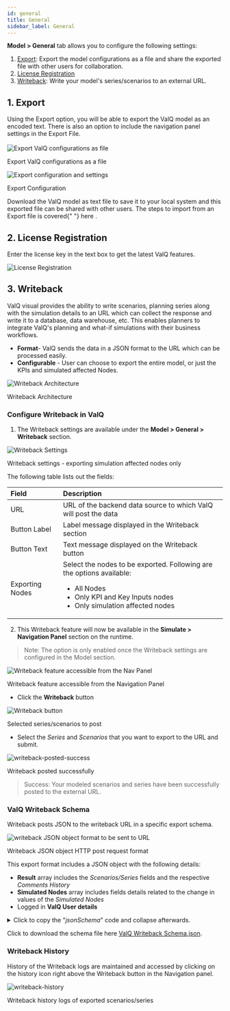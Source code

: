 ```yaml
---
id: general
title: General
sidebar_label: General
---
```



**Model > General** tab allows you to configure the following settings:

1. [Export](#1-export): Export the model configurations as a file and share the exported file with other users for collaboration. 
1. [License Registration](#2-license-registration)
1. [Writeback](#3-writeback): Write your model's series/scenarios to an external URL.

## 1. Export

<div style={{ textAlign: "justify" }}>
  Using the Export option, you will be able to export the ValQ model as an
  encoded text. There is also an option to include the navigation panel settings
  in the Export File.
</div> <br />

<div style={{ textAlign: "center" }}>
  <Zoom>
    <img
      alt="Export ValQ configurations as file"
      src={useBaseUrl("/doc-images/model/gen1.png")}
    />
  </Zoom>
</div>
<div class="center"><p>Export ValQ configurations as a file</p></div>

<div class="center">
  <Zoom>
    <img
      alt="Export configuration and settings"
      src={useBaseUrl("/doc-images/model/gen4.png")}
    />
  </Zoom>
  <p>Export Configuration</p>
</div>

<div style={{ textAlign: "justify" }}>
  Download the ValQ model as text file to save it to your local system and this
  exported file can be shared with other users. The steps to import from an
  Export file is covered{" "}
  <Link to={useBaseUrl("model/new#4-import-an-advanced-model")}>
    here
  </Link>
  .
</div>

## 2. License Registration

Enter the license key in the text box to get the latest ValQ features.

<div style={{ textAlign: "center" }}>
  <Zoom>
    <img
      alt="License Registration"
      src={useBaseUrl("/doc-images/model/gen2.png")}
    />
  </Zoom>
</div>

## 3. Writeback

ValQ visual provides the ability to write scenarios, planning series along with the simulation details to an URL which can collect the response and write it to a database, data warehouse, etc.
This enables planners to integrate ValQ's planning and what-if simulations with their business workflows.

- **Format**- ValQ sends the data in a JSON format to the URL which can be processed easily.
- **Configurable** - User can choose to export the entire model, or just the KPIs and simulated affected Nodes.

<div class="center">
  <Zoom>
    <img
      alt="Writeback Architecture"
      src={useBaseUrl("/doc-images/model/writeback/writeback-architecture.png")}
    />
  </Zoom>
  <p>Writeback Architecture</p>
</div>

### Configure Writeback in ValQ

1. The Writeback settings are available under the **Model > General > Writeback** section.

<div class="center">
  <Zoom>
    <img
      alt="Writeback Settings"
      src={useBaseUrl("/doc-images/model/writeback/writeback-settings.png")}
    />
  </Zoom>
  <p>Writeback settings - exporting simulation affected nodes only</p>
</div>

The following table lists out the fields:
<div class="table-center">

| Field           | Description                                                                                                                                                                    |
|:----------------|:-------------------------------------------------------------------------------------------------------------------------------------------------------------------------------|
| URL             | URL of the backend data source to which ValQ will post the data                                                                                                                |
| Button Label    | Label message displayed in the Writeback section                                                                                                                               |
| Button Text     | Text message displayed on the Writeback button                                                                                                                                 |
| Exporting Nodes | Select the nodes to be exported. Following are the options available: <ul><li>All Nodes</li><li>Only KPI and Key Inputs nodes</li><li>Only simulation affected nodes</li></ul> |

</div>

2. This Writeback feature will now be available in the **Simulate > Navigation Panel** section on the runtime.

> Note: The option is only enabled once the Writeback settings are configured in the Model section.

<div class="center">
  <Zoom>
    <img
      alt="Writeback feature accessible from the Nav Panel"
      src={useBaseUrl(
        "/doc-images/model/writeback/navpanel_writeback_icon.png"
      )}
    />
  </Zoom>
  <p>Writeback feature accessible from the Navigation Panel</p>
</div>

- Click the **Writeback** button

<div class="center">
  <Zoom>
    <img
      alt="Writeback button"
      src={useBaseUrl("/doc-images/model/writeback/series_scenario_select.png")}
    />
  </Zoom>
  <p>Selected series/scenarios to post</p>
</div>

- Select the _Series_ and _Scenarios_ that you want to export to the URL and submit.

<div class="center">
  <Zoom>
    <img
      alt="writeback-posted-success"
      src={useBaseUrl(
        "/doc-images/model/writeback/writeback-posted-success.png"
      )}
    />
  </Zoom>
  <p>Writeback posted successfully</p>
</div>

> Success: Your modeled scenarios and series have been successfully posted to the external URL.

### ValQ Writeback Schema

Writeback posts JSON to the writeback URL in a specific export schema.

<div class="center">
  <Zoom>
    <img
      alt="writeback JSON object format to be sent to URL"
      src={useBaseUrl("/doc-images/model/writeback/writeback-format.png")}
    />
  </Zoom>
  <p>Writeback JSON object HTTP post request format</p>
</div>

This export format includes a JSON object with the following details:

- **Result** array includes the _Scenarios/Series_ fields and the respective _Comments History_
- **Simulated Nodes** array includes fields details related to the change in values of the _Simulated Nodes_
- Logged in **ValQ User details**

<details>
<summary>
Click to copy the "<i>jsonSchema</i>" code and collapse afterwards.
</summary>

```json
{
  "$schema": "http://json-schema.org/draft-07/schema",
  "$id": "http://example.com/example.json",
  "type": "object",
  "title": "The Writeback Schema",
  "description": "The Schema for writeback series and scenarios from the ValQ application",
  "default": {},
  "required": [],
  "properties": {
    "version": {
      "$id": "#/properties/version",
      "type": "string",
      "description": "The string will have the current version of the writeback",
      "title": "The version of the Writeback",
      "default": ""
    },
    "code": {
      "$id": "#/properties/code",
      "type": "integer",
      "description": "The integer will have the HTTP status code to denote success or failure of writeback",
      "title": "The HTTP status code",
      "default": 0
    },
    "result": {
      "$id": "#/properties/result",
      "type": "array",
      "title": "The Writeback result",
      "description": "The results containing the writeback data of the series and scenarios",
      "default": [],
      "additionalItems": true,
      "items": {
        "$id": "#/properties/result/items",
        "anyOf": [
          {
            "$id": "#/properties/result/items/anyOf/0",
            "type": "object",
            "title": "The scenario data",
            "description": "The schema for the scenario data",
            "default": {},
            "required": [],
            "properties": {
              "id": {
                "$id": "#/properties/result/items/anyOf/0/properties/id",
                "type": "string",
                "title": "The scenario id",
                "description": "The unique id of the scenario",
                "default": ""
              },
              "title": {
                "$id": "#/properties/result/items/anyOf/0/properties/title",
                "type": "string",
                "title": "The scenario title",
                "description": "The string title of the scenario",
                "default": ""
              },
              "resultNodes": {
                "$id": "#/properties/result/items/anyOf/0/properties/resultNodes",
                "type": "array",
                "title": "The result nodes of scenario",
                "description": "All the result nodes of the scenarios",
                "default": [],
                "additionalItems": true,
                "items": {
                  "$id": "#/properties/result/items/anyOf/0/properties/resultNodes/items",
                  "anyOf": [
                    {
                      "$id": "#/properties/result/items/anyOf/0/properties/resultNodes/items/anyOf/1",
                      "type": "object",
                      "title": "The scenario data",
                      "description": "The data of the scenario",
                      "default": {},
                      "required": [],
                      "properties": {
                        "id": {
                          "$id": "#/properties/result/items/anyOf/0/properties/resultNodes/items/anyOf/1/properties/id",
                          "type": "string",
                          "title": "The node id",
                          "description": "The unique id of the node",
                          "default": ""
                        },
                        "title": {
                          "$id": "#/properties/result/items/anyOf/0/properties/resultNodes/items/anyOf/1/properties/title",
                          "type": "string",
                          "title": "The node title",
                          "description": "The name of the node",
                          "default": ""
                        },
                        "periodValues": {
                          "$id": "#/properties/result/items/anyOf/0/properties/resultNodes/items/anyOf/1/properties/periodValues",
                          "type": "array",
                          "title": "The values of period",
                          "description": "The values for each periods",
                          "default": [],
                          "additionalItems": true,
                          "items": {
                            "$id": "#/properties/result/items/anyOf/0/properties/resultNodes/items/anyOf/1/properties/periodValues/items",
                            "anyOf": [
                              {
                                "$id": "#/properties/result/items/anyOf/0/properties/resultNodes/items/anyOf/1/properties/periodValues/items/anyOf/0",
                                "type": "object",
                                "title": "The period value",
                                "description": "The data of a period value",
                                "default": {},
                                "required": [],
                                "properties": {
                                  "id": {
                                    "$id": "#/properties/result/items/anyOf/0/properties/resultNodes/items/anyOf/1/properties/periodValues/items/anyOf/0/properties/id",
                                    "type": "string",
                                    "title": "The period id",
                                    "description": "The id of the current period",
                                    "default": ""
                                  },
                                  "label": {
                                    "$id": "#/properties/result/items/anyOf/0/properties/resultNodes/items/anyOf/1/properties/periodValues/items/anyOf/0/properties/label",
                                    "type": "string",
                                    "title": "The period label",
                                    "description": "The label of the current period",
                                    "default": ""
                                  },
                                  "value": {
                                    "$id": "#/properties/result/items/anyOf/0/properties/resultNodes/items/anyOf/1/properties/periodValues/items/anyOf/0/properties/value",
                                    "type": "number",
                                    "title": "The period value",
                                    "description": "The period value of the current scenario",
                                    "default": 0.0
                                  },
                                  "variance": {
                                    "$id": "#/properties/result/items/anyOf/0/properties/resultNodes/items/anyOf/1/properties/periodValues/items/anyOf/0/properties/variance",
                                    "type": "number",
                                    "title": "The variance value",
                                    "description": "The variance value of the current scenario",
                                    "default": 0.0
                                  }
                                },
                                "additionalProperties": true
                              }
                            ]
                          }
                        },
                        "comments": {
                          "$id": "#/properties/result/items/anyOf/0/properties/resultNodes/items/anyOf/1/properties/comments",
                          "type": "array",
                          "title": "The comments of the scenario",
                          "description": "This schema holds the comments of a specific scenario",
                          "default": [],
                          "additionalItems": true,
                          "items": {
                            "$id": "#/properties/result/items/anyOf/0/properties/resultNodes/items/anyOf/1/properties/comments/items",
                            "anyOf": [
                              {
                                "$id": "#/properties/result/items/anyOf/0/properties/resultNodes/items/anyOf/1/properties/comments/items/anyOf/0",
                                "type": "object",
                                "title": "The scenario comment",
                                "description": "The individual scenario comment",
                                "default": {},
                                "required": [],
                                "properties": {
                                  "comment": {
                                    "$id": "#/properties/result/items/anyOf/0/properties/resultNodes/items/anyOf/1/properties/comments/items/anyOf/0/properties/comment",
                                    "type": "string",
                                    "title": "The comment",
                                    "description": "The comment string of the scenario",
                                    "default": ""
                                  },
                                  "createdAt": {
                                    "$id": "#/properties/result/items/anyOf/0/properties/resultNodes/items/anyOf/1/properties/comments/items/anyOf/0/properties/createdAt",
                                    "type": "integer",
                                    "title": "The createdAt",
                                    "description": "The time when the comment was created",
                                    "default": 0
                                  },
                                  "createdBy": {
                                    "$id": "#/properties/result/items/anyOf/0/properties/resultNodes/items/anyOf/1/properties/comments/items/anyOf/0/properties/createdBy",
                                    "type": "string",
                                    "title": "The createdBy",
                                    "description": "The user who created the comment",
                                    "default": ""
                                  }
                                },
                                "additionalProperties": true
                              }
                            ]
                          }
                        }
                      },
                      "additionalProperties": true
                    }
                  ]
                }
              },
              "type": {
                "$id": "#/properties/result/items/anyOf/0/properties/type",
                "type": "string",
                "title": "The type of Data",
                "description": "To Specify whether the current instance is a scenario or series",
                "default": ""
              },
              "description": {
                "$id": "#/properties/result/items/anyOf/0/properties/description",
                "type": "string",
                "title": "The scenario description",
                "description": "The string description of the scenario",
                "default": ""
              },
              "simulatedNodes": {
                "$id": "#/properties/result/items/anyOf/0/properties/simulatedNodes",
                "type": "array",
                "title": "The simulated Nodes",
                "description": "Contains the simulation details of the scenario",
                "default": [],
                "additionalItems": true,
                "items": {
                  "$id": "#/properties/result/items/anyOf/0/properties/simulatedNodes/items"
                }
              }
            },
            "additionalProperties": true
          },
          {
            "$id": "#/properties/result/items/anyOf/1",
            "type": "object",
            "title": "The primary series data",
            "description": "The schema for the primary series data",
            "default": {},
            "required": [],
            "properties": {
              "id": {
                "$id": "#/properties/result/items/anyOf/1/properties/id",
                "type": "string",
                "title": "The series id",
                "description": "The unique id of the series",
                "default": ""
              },
              "title": {
                "$id": "#/properties/result/items/anyOf/1/properties/title",
                "type": "string",
                "title": "The series title",
                "description": "The string title of the series",
                "default": ""
              },
              "resultNodes": {
                "$id": "#/properties/result/items/anyOf/1/properties/resultNodes",
                "type": "array",
                "title": "The result nodes of primary series",
                "description": "All the result nodes of the primary series",
                "default": [],
                "additionalItems": true,
                "items": {
                  "$id": "#/properties/result/items/anyOf/1/properties/resultNodes/items",
                  "anyOf": [
                    {
                      "$id": "#/properties/result/items/anyOf/1/properties/resultNodes/items/anyOf/0",
                      "type": "object",
                      "title": "The primary series data",
                      "description": "The schema for the primary series data",
                      "default": {},
                      "required": [],
                      "properties": {
                        "id": {
                          "$id": "#/properties/result/items/anyOf/1/properties/resultNodes/items/anyOf/0/properties/id",
                          "type": "string",
                          "title": "The period id",
                          "description": "The id of the current period",
                          "default": ""
                        },
                        "title": {
                          "$id": "#/properties/result/items/anyOf/1/properties/resultNodes/items/anyOf/0/properties/title",
                          "type": "string",
                          "title": "The series title",
                          "description": "The string title of the series",
                          "default": ""
                        },
                        "periodValues": {
                          "$id": "#/properties/result/items/anyOf/1/properties/resultNodes/items/anyOf/0/properties/periodValues",
                          "type": "array",
                          "title": "The values of period",
                          "description": "The values for each periods",
                          "default": [],
                          "additionalItems": true,
                          "items": {
                            "$id": "#/properties/result/items/anyOf/1/properties/resultNodes/items/anyOf/0/properties/periodValues/items",
                            "anyOf": [
                              {
                                "$id": "#/properties/result/items/anyOf/1/properties/resultNodes/items/anyOf/0/properties/periodValues/items/anyOf/0",
                                "type": "object",
                                "title": "The period value",
                                "description": "The data of a period value",
                                "default": {},
                                "required": [],
                                "properties": {
                                  "id": {
                                    "$id": "#/properties/result/items/anyOf/1/properties/resultNodes/items/anyOf/0/properties/periodValues/items/anyOf/0/properties/id",
                                    "type": "string",
                                    "title": "The period id",
                                    "description": "The id of the current period",
                                    "default": ""
                                  },
                                  "label": {
                                    "$id": "#/properties/result/items/anyOf/1/properties/resultNodes/items/anyOf/0/properties/periodValues/items/anyOf/0/properties/label",
                                    "type": "string",
                                    "title": "The period label",
                                    "description": "The label of the current period",
                                    "default": ""
                                  },
                                  "value": {
                                    "$id": "#/properties/result/items/anyOf/1/properties/resultNodes/items/anyOf/0/properties/periodValues/items/anyOf/0/properties/value",
                                    "type": "number",
                                    "title": "The period value",
                                    "description": "The period value of the current series",
                                    "default": 0.0
                                  }
                                },
                                "additionalProperties": true
                              }
                            ]
                          }
                        }
                      },
                      "additionalProperties": true
                    }
                  ]
                }
              },
              "type": {
                "$id": "#/properties/result/items/anyOf/1/properties/type",
                "type": "string",
                "title": "The type of Data",
                "description": "To Specify whether the current instance is a scenario or series",
                "default": ""
              },
              "isPrimary": {
                "$id": "#/properties/result/items/anyOf/1/properties/isPrimary",
                "type": "boolean",
                "title": "The isPrimary series",
                "description": "Boolean to identify if the current series is a primary series",
                "default": false
              }
            },
            "additionalProperties": true
          },
          {
            "$id": "#/properties/result/items/anyOf/2",
            "type": "object",
            "title": "The comparison series data",
            "description": "The schema for the comparison series data",
            "default": {},
            "required": [],
            "properties": {
              "id": {
                "$id": "#/properties/result/items/anyOf/2/properties/id",
                "type": "string",
                "title": "The series id",
                "description": "The unique id of the series",
                "default": ""
              },
              "title": {
                "$id": "#/properties/result/items/anyOf/2/properties/title",
                "type": "string",
                "title": "The series title",
                "description": "The string title of the series",
                "default": ""
              },
              "resultNodes": {
                "$id": "#/properties/result/items/anyOf/2/properties/resultNodes",
                "type": "array",
                "title": "The result nodes of comparison series",
                "description": "All the result nodes of the comparison series",
                "default": [],
                "additionalItems": true,
                "items": {
                  "$id": "#/properties/result/items/anyOf/2/properties/resultNodes/items",
                  "anyOf": [
                    {
                      "$id": "#/properties/result/items/anyOf/2/properties/resultNodes/items/anyOf/0",
                      "type": "object",
                      "title": "The comparison series data",
                      "description": "The schema for the comparison series data",
                      "default": {},
                      "required": [],
                      "properties": {
                        "id": {
                          "$id": "#/properties/result/items/anyOf/2/properties/resultNodes/items/anyOf/0/properties/id",
                          "type": "string",
                          "title": "The period id",
                          "description": "The id of the current period",
                          "default": ""
                        },
                        "title": {
                          "$id": "#/properties/result/items/anyOf/2/properties/resultNodes/items/anyOf/0/properties/title",
                          "type": "string",
                          "title": "The series title",
                          "description": "The string title of the series",
                          "default": ""
                        },
                        "periodValues": {
                          "$id": "#/properties/result/items/anyOf/2/properties/resultNodes/items/anyOf/0/properties/periodValues",
                          "type": "array",
                          "title": "The values of period",
                          "description": "The values for each periods",
                          "default": [],
                          "additionalItems": true,
                          "items": {
                            "$id": "#/properties/result/items/anyOf/2/properties/resultNodes/items/anyOf/0/properties/periodValues/items",
                            "anyOf": [
                              {
                                "$id": "#/properties/result/items/anyOf/2/properties/resultNodes/items/anyOf/0/properties/periodValues/items/anyOf/0",
                                "type": "object",
                                "title": "The period value",
                                "description": "The data of a period value",
                                "default": {},
                                "required": [],
                                "properties": {
                                  "id": {
                                    "$id": "#/properties/result/items/anyOf/2/properties/resultNodes/items/anyOf/0/properties/periodValues/items/anyOf/0/properties/id",
                                    "type": "string",
                                    "title": "The period id",
                                    "description": "The id of the current period",
                                    "default": ""
                                  },
                                  "label": {
                                    "$id": "#/properties/result/items/anyOf/2/properties/resultNodes/items/anyOf/0/properties/periodValues/items/anyOf/0/properties/label",
                                    "type": "string",
                                    "title": "The period label",
                                    "description": "The label of the current period",
                                    "default": ""
                                  },
                                  "value": {
                                    "$id": "#/properties/result/items/anyOf/2/properties/resultNodes/items/anyOf/0/properties/periodValues/items/anyOf/0/properties/value",
                                    "type": "number",
                                    "title": "The period value",
                                    "description": "The period value of the current series",
                                    "default": 0.0
                                  }
                                },
                                "additionalProperties": true
                              }
                            ]
                          }
                        }
                      },
                      "additionalProperties": true
                    }
                  ]
                }
              },
              "type": {
                "$id": "#/properties/result/items/anyOf/2/properties/type",
                "type": "string",
                "title": "The type of Data",
                "description": "To Specify whether the current instance is a scenario or series",
                "default": ""
              },
              "isComparison": {
                "$id": "#/properties/result/items/anyOf/2/properties/isComparison",
                "type": "boolean",
                "title": "The isComparison series",
                "description": "Boolean to identify if the current series is a comparison series",
                "default": false
              }
            },
            "additionalProperties": true
          }
        ]
      }
    },
    "userDetails": {
      "$id": "#/properties/userDetails",
      "type": "object",
      "title": "The User Details",
      "description": "User details will contain the details of the user who is performing the writeback",
      "default": {},
      "required": [],
      "properties": {
        "email": {
          "$id": "#/properties/userDetails/properties/email",
          "type": "string",
          "description": "The email associated with the user",
          "title": "The user email",
          "default": ""
        },
        "userName": {
          "$id": "#/properties/userDetails/properties/userName",
          "type": "string",
          "description": "The name of the user who is triggering the writeback",
          "title": "The user Name",
          "default": ""
        }
      },
      "additionalProperties": true
    }
  },
  "additionalProperties": true
}
```

</details>

Click to download the schema file here [ValQ Writeback Schema.json](./assets/jsonSchema.json.zip).

### Writeback History

History of the Writeback logs are maintained and accessed by clicking on the history icon right above the Writeback button in the Navigation panel.

<div class="center">
  <Zoom>
    <img
      alt="writeback-history"
      src={useBaseUrl("/doc-images/model/writeback/writeback_history_logs.png")}
    />
  </Zoom>
  <p>Writeback history logs of exported scenarios/series</p>
</div>
